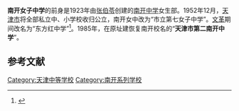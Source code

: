 '''南开女子中学'''的前身是1923年由[[张伯苓|张伯苓]]创建的[[南开中学|南开中学]]女生部。1952年12月，[[天津市|天津市]]将全部私立中、小学校收归公立，南开女中改为“市立第七女子中学”。[[文革|文革]]期间改名为“东方红中学”<ref name="女校弦歌 南开初心">{{cite news |author1=姜桂荣 |title=女校弦歌 南开初心 |work=今晚报 |date=2020-03-10}}</ref>。1985年，在原址建恢复南开校名的“'''天津市第二南开中学'''”。

==参考文献==
{{reflist}}

{{南开系列学校}}
[[Category:天津中等学校|Category:天津中等学校]]
[[Category:南开系列学校|Category:南开系列学校]]